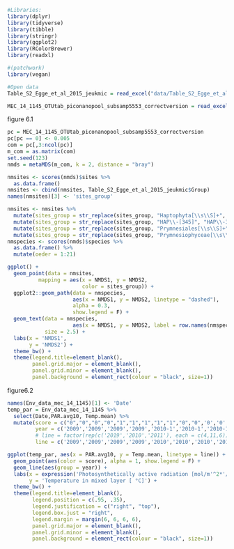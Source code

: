 
```r
#Libraries:
library(dplyr)
library(tidyverse)
library(tibble)
library(stringr)
library(ggplot2)
library(RColorBrewer)
library(readxl)

#(patchwork)
library(vegan)

#Open data
Table_S2_Egge_et_al_2015_jeukmic = read_excel("data/Table_S2_Egge_et_al_2015_jeukmic.xlsx")

MEC_14_1145_OTUtab_piconanopool_subsamp5553_correctversion = read_excel("data/MEC-14-1145-OTUtab_piconanopool_subsamp5553_correctversion.xls")
```

figure 6.1
```r
pc = MEC_14_1145_OTUtab_piconanopool_subsamp5553_correctversion
pc[pc == 0] <- 0.005
com = pc[,3:ncol(pc)]
m_com = as.matrix(com)
set.seed(123)
nmds = metaMDS(m_com, k = 2, distance = "bray")
```

```r
nmsites <- scores(nmds)$sites %>% 
  as.data.frame()
nmsites <- cbind(nmsites, Table_S2_Egge_et_al_2015_jeukmic$Group)
names(nmsites)[3] <- 'sites_group'

nmsites <- nmsites %>%
  mutate(sites_group = str_replace(sites_group, "Haptophyta[\\s\\S]+", "HAP\\-4")) %>% 
  mutate(sites_group = str_replace(sites_group, "HAP\\-[345]", "HAP\\-3\\-4\\-5")) %>% 
  mutate(sites_group = str_replace(sites_group, "Prymnesiales[\\s\\S]+", "Prymnesiophyceae")) %>%
  mutate(sites_group = str_replace(sites_group, "Prymnesiophyceae[\\s\\S]+", "Prymnesiophyceae"))
nmspecies <- scores(nmds)$species %>% 
  as.data.frame() %>%
  mutate(oeder = 1:21)
```

```r
ggplot() + 
  geom_point(data = nmsites,
          mapping = aes(x = NMDS1, y = NMDS2,
                        color = sites_group)) +
  ggplot2::geom_path(data = nmspecies,
                     aes(x = NMDS1, y = NMDS2, linetype = "dashed"),
                     alpha = 0.3,
                     show.legend = F) +
  geom_text(data = nmspecies,
                     aes(x = NMDS1, y = NMDS2, label = row.names(nmspecies)),
            size = 2.5) +
  labs(x = 'NMDS1',
       y = 'NMDS2') +
  theme_bw() +
  theme(legend.title=element_blank(),
        panel.grid.major = element_blank(), 
        panel.grid.minor = element_blank(),
        panel.background = element_rect(colour = "black", size=1))
```


figure6.2
```r
names(Env_data_mec_14_1145)[1] <- 'Date'
temp_par = Env_data_mec_14_1145 %>% 
  select(Date,PAR.avg10, Temp.mean) %>% 
  mutate(score = c("0","0","0","0","1","1","1","1","1","0","0",'0','0','0','0','1','1','1','1','1','1'),
         year = c('2009','2009','2009','2009','2010-1','2010-1','2010-1','2010-1','2010-1','2010','2010','2010','2010','2010','2010','2011','2011','2011','2011','2011','2011'),
         # line = factor(rep(c('2019','2010','2011'), each = c(4,11,6))))
         line = c('2009','2009','2009','2009','2010','2010','2010','2010','2010','2010','2010','2010','2010','2010','2010','2011','2011','2011','2011','2011','2011'))
```

```r
ggplot(temp_par, aes(x = PAR.avg10, y = Temp.mean, linetype = line)) +
  geom_point(aes(color = score), alpha = 1, show.legend = F) +
  geom_line(aes(group = year)) +
  labs(x = expression('Photosynthetically active radiation [mol/m'^2*'/day]'),
       y = 'Temperature in mixed layer [ °C]') +
  theme_bw() +
  theme(legend.title=element_blank(),
        legend.position = c(.95, .35),
        legend.justification = c("right", "top"),
        legend.box.just = "right",
        legend.margin = margin(6, 6, 6, 6),
        panel.grid.major = element_blank(), 
        panel.grid.minor = element_blank(),
        panel.background = element_rect(colour = "black", size=1))
```

